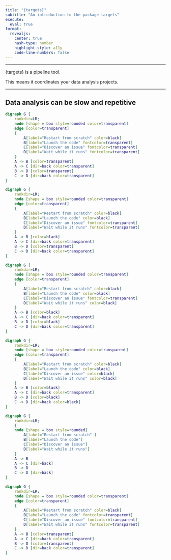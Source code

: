 ```yaml
---
title: "{targets}"
subtitle: "An introduction to the package targets"
execute: 
  eval: true
format: 
  revealjs:
    center: true
    hash-type: number
    highlight-style: a11y
    code-line-numbers: false
---
```


---

{targets} is a pipeline tool.

This means it coordinates your data analysis projects.

---


## Data analysis can be slow and repetitive {autoslide="500"}

::: {.r-stack}

:::{.fragment width="600" height="450"}
```dot
digraph G {
    rankdir=LR;
    node [shape = box style=rounded color=transparent]
    edge [color=transparent]
    {
        A[label="Restart from scratch" color=black]
        B[label="Launch the code" fontcolor=transparent]
        C[label="Discover an issue" fontcolor=transparent]
        D[label="Wait while it runs" fontcolor=transparent]
    }
    A -> B [color=transparent]
    A -> C [dir=back color=transparent]
    B -> D [color=transparent]
    C -> D [dir=back color=transparent]
}
```
:::

:::{.fragment width="450" height="300"}
```dot
digraph G {
    rankdir=LR;
    node [shape = box style=rounded color=transparent]
    edge [color=transparent]
    {
        A[label="Restart from scratch" color=black]
        B[label="Launch the code" color=black]
        C[label="Discover an issue" fontcolor=transparent]
        D[label="Wait while it runs" fontcolor=transparent]
    }
    A -> B [color=black]
    A -> C [dir=back color=transparent]
    B -> D [color=transparent]
    C -> D [dir=back color=transparent]
}
```
:::

:::{.fragment width="450" height="300"}
```dot
digraph G {
    rankdir=LR;
    node [shape = box style=rounded color=transparent]
    edge [color=transparent]
    {
        A[label="Restart from scratch" color=black]
        B[label="Launch the code" color=black]
        C[label="Discover an issue" fontcolor=transparent]
        D[label="Wait while it runs" color=black]
    }
    A -> B [color=black]
    A -> C [dir=back color=transparent]
    B -> D [color=black]
    C -> D [dir=back color=transparent]
}
```
:::

:::{.fragment width="450" height="300"}
```dot
digraph G {
    rankdir=LR;
    node [shape = box style=rounded color=transparent]
    edge [color=transparent]
    {
        A[label="Restart from scratch" color=black]
        B[label="Launch the code" color=black]
        C[label="Discover an issue" color=black]
        D[label="Wait while it runs" color=black]
    }
    A -> B [color=black]
    A -> C [dir=back color=transparent]
    B -> D [color=black]
    C -> D [dir=back color=black]
}
```
:::

:::{.fragment width="450" height="300"}
```dot
digraph G {
    rankdir=LR;
    {
    node [shape = box style=rounded]
        A[label="Restart from scratch" ]
        B[label="Launch the code"]
        C[label="Discover an issue"]
        D[label="Wait while it runs"]
    }
    A -> B
    A -> C [dir=back]
    B -> D
    C -> D [dir=back]
}
```
:::

:::{.fragment width="450" height="300"}
```dot
digraph G {
    rankdir=LR;
    node [shape = box style=rounded color=transparent]
    edge [color=transparent]
    {
        A[label="Restart from scratch" color=black]
        B[label="Launch the code" fontcolor=transparent]
        C[label="Discover an issue" fontcolor=transparent]
        D[label="Wait while it runs" fontcolor=transparent]
    }
    A -> B [color=transparent]
    A -> C [dir=back color=transparent]
    B -> D [color=transparent]
    C -> D [dir=back color=transparent]
}
```
:::

:::